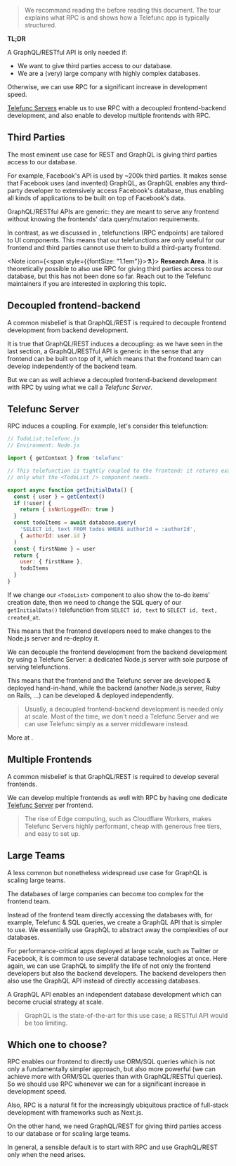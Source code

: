 
> We recommand reading the <Link href="/tour" text="Telefunc Tour" /> before reading this document.
> The tour explains what RPC is and shows how a Telefunc app is typically structured.

<Note>
<b>TL;DR</b>

A GraphQL/RESTful API is only needed if:
 - We want to give third parties access to our database.
 - We are a (very) large company with highly complex databases.

Otherwise, we can use RPC for a significant increase in development speed.

[Telefunc Servers](#telefunc-server) enable us to use RPC with a decoupled frontend-backend development,
and also enable to develop multiple frontends with RPC.
</Note>


## Third Parties

The most eminent use case for REST and GraphQL is giving
third parties access to our database.

For example, Facebook's API is used by ~200k third parties.
It makes sense that Facebook uses (and invented) GraphQL,
as GraphQL enables any third-party developer to extensively access Facebook's database,
thus enabling all kinds of applications to be built on top of Facebook's data.

GraphQL/RESTful APIs are generic:
they are meant to serve any frontend without knowing the frontends' data query/mutation requirements.

In contrast,
as we discussed in <Link href="/tour#inversion-of-control" />,
telefunctions (RPC endpoints) are tailored to UI components.
This means that our telefunctions are only useful for our frontend and
third parties cannot use them to build a third-party frontend.

<Note icon={<span style={{fontSize: "1.1em"}}>⚗️</span>}>
  <b>Research Area</b>.
  It is theoretically possible to also use RPC for giving third parties access to our database,
  but this has not been done so far.
  Reach out to the Telefunc maintainers if you are interested in exploring this topic.
</Note>


## Decoupled frontend-backend

A common misbelief is that GraphQL/REST is required to decouple frontend development from backend development.

It is true that GraphQL/REST induces a decoupling:
as we have seen in the last section,
a GraphQL/RESTful API is generic in the sense that any frontend can be built on top of it, which
means that the frontend team can develop independently of the backend team.

But we can as well achieve a decoupled frontend-backend development with RPC by using what we call a *Telefunc Server*.


## Telefunc Server

RPC induces a coupling. For example, let's consider this telefunction:

~~~js
// TodoList.telefunc.js
// Environment: Node.js

import { getContext } from 'telefunc'

// This telefunction is tightly coupled to the frontend: it returns exactly and
// only what the <TodoList /> component needs.

export async function getInitialData() {
  const { user } = getContext()
  if (!user) {
    return { isNotLoggedIn: true }
  }
  const todoItems = await database.query(
    'SELECT id, text FROM todos WHERE authorId = :authorId',
    { authorId: user.id }
  )
  const { firstName } = user
  return {
    user: { firstName },
    todoItems
  }
}
~~~

If we change our `<TodoList>` component to also show the to-do items' creation date,
then we need to change the SQL query of our `getInitialData()` telefunction from `SELECT id, text` to `SELECT id, text, created_at`.

This means that the frontend developers need to make changes to the Node.js server and re-deploy it.

We can decouple the frontend development from the backend development by using a Telefunc Server: a dedicated Node.js server with sole purpose of serving telefunctions.

This means that the frontend and the Telefunc server are developed & deployed hand-in-hand,
while the backend (another Node.js server, Ruby on Rails, ...) can be developed & deployed independently.

> Usually, a decoupled frontend-backend development is needed only at scale.
> Most of the time, we don't need a Telefunc Server and we can use Telefunc simply as a server middleware instead.

More at <Link href="/telefunc-server"/>.


## Multiple Frontends

A common misbelief is that GraphQL/REST is required to develop several frontends.

We can develop multiple frontends as well with RPC by having one dedicate [Telefunc Server](#telefunc-server) per frontend.

> The rise of Edge computing,
> such as Cloudflare Workers,
> makes Telefunc Servers
> highly performant,
> cheap with generous free tiers,
> and easy to set up.


## Large Teams

A less common but nonetheless widespread use case for GraphQL is scaling large teams.

The databases of large companies can become too complex for
the frontend team.

Instead of the frontend team directly accessing the databases with, for example, Telefunc & SQL queries,
we create a GraphQL API that is simpler to use.
We essentially use GraphQL to abstract away the complexities of our databases.

For performance-critical apps deployed at large scale,
such as Twitter or Facebook,
it is common to use several database technologies at once.
Here again, we can use GraphQL to simplify the life of
not only the frontend developers but also the backend developers.
The backend developers then also use the GraphQL API instead of directly accessing databases.

A GraphQL API enables an independent database development
which can become crucial strategy at scale.

> GraphQL is the state-of-the-art for this use case;
> a RESTful API would be too limiting.


## Which one to choose?

RPC enables our frontend to directly use ORM/SQL queries which is not only a fundamentally simpler approach,
but also more powerful (we can achieve more with ORM/SQL queries than with GraphQL/RESTful queries).
So we should use RPC whenever we can for a significant increase in development speed.

Also, RPC is a natural fit for the increasingly ubiquitous practice of full-stack development with frameworks such as Next.js.

On the other hand, we need GraphQL/REST
for giving third parties access to our database
or for scaling large teams.

In general, a sensible default is to start with RPC and use GraphQL/REST only when the need arises.
